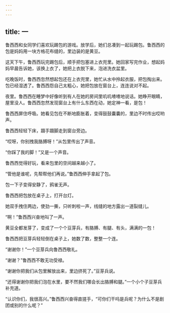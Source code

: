 ```yaml
---
---
---
```

title: 一
---




鲁西西和女同学们喜欢玩踢包的游戏。放学后，她们总凑到一起玩踢包。鲁西西的包是妈妈用一块方格花布缝的，里边装的是黄豆。

这天下午，鲁西西玩完踢包后，顺手把包塞进上衣兜里。她回家写完作业，想起妈妈早晨告诉她，该换上衣了，她把上衣脱下来，泡进洗衣盆里。

吃晚饭时，鲁西西忽然想起包还在上衣兜里，她忙从水中拎起衣服，把包掏出来。包已经湿透了。鲁西西怨自己太粗心，她把包放在窗台上，连连说对不起。

夜里。鲁西西在睡梦中好像听到有人在她的房间里叽叽喳喳地说话。她睁开眼睛，屋里没人。鲁西西忽然发现窗台上有什么东西在动，她定神一看，是包！

鲁西西屏住呼吸。她看见包在不断地膨胀着，变得鼓鼓囊囊的，里边不时传出哎哟声。

鲁西西轻轻下床，蹑手蹑脚走到窗台旁边。

“哎呀，你别拽我胳膊呀！”从包里传出了声音。

“你踩了我的脚！”又是一个声音。

鲁西西觉得好玩，看来包里的空间越来越小了。

“管他是谁呢，先帮帮他们再说。”鲁西西伸手拿起了包。

包一下子变得安静了，鸦雀无声。

鲁西西把包放在桌子上，打开台灯。

她双手拽住两边，使劲一撕，只听刺啦一声，线缝的地方露出一道裂缝儿。

“啊！”鲁西西兴奋地叫了一声。

黄豆全都发芽了，变成了一个个豆芽兵，有胳膊、有腿、有头，满满的一包！

鲁西西把豆芽兵轻轻倒在桌子上，她数了数，整整一个连。

“谢谢你！”一个豆芽兵向鲁西西敬礼。

“谢谢？”鲁西西不敢无功受禄。

“谢谢你把我们从包里解放出来，里边挤死了。”豆芽兵说。

“还得谢谢你把我们泡在水里，要不然我们哪会长出胳膊和腿。”一个小个子豆芽兵补充道。

“认识你们，我很高兴。”鲁西西兴奋得直搓手，“可你们干吗是兵呢？为什么不是剧团或别的什么呢？”